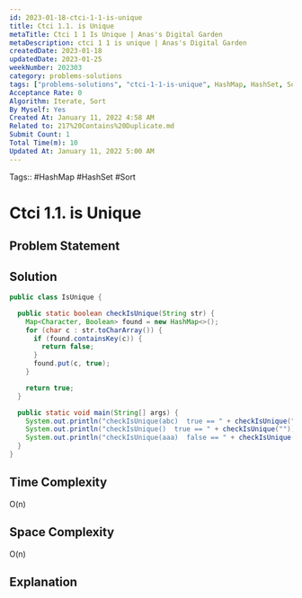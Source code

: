 ```yaml
---
id: 2023-01-18-ctci-1-1-is-unique
title: Ctci 1.1. is Unique
metaTitle: Ctci 1 1 Is Unique | Anas's Digital Garden
metaDescription: ctci 1 1 is unique | Anas's Digital Garden
createdDate: 2023-01-18
updatedDate: 2023-01-25
weekNumber: 202303
category: problems-solutions
tags: ["problems-solutions", "ctci-1-1-is-unique", HashMap, HashSet, Sort]
Acceptance Rate: 0
Algorithm: Iterate, Sort
By Myself: Yes
Created At: January 11, 2022 4:58 AM
Related to: 217%20Contains%20Duplicate.md
Submit Count: 1
Total Time(m): 10
Updated At: January 11, 2022 5:00 AM
---
```


Tags:: #HashMap #HashSet #Sort

# Ctci 1.1. is Unique

## Problem Statement

## Solution

```java
public class IsUnique {

  public static boolean checkIsUnique(String str) {
    Map<Character, Boolean> found = new HashMap<>();
    for (char c : str.toCharArray()) {
      if (found.containsKey(c)) {
        return false;
      }
      found.put(c, true);
    }

    return true;
  }

  public static void main(String[] args) {
    System.out.println("checkIsUnique(abc)  true == " + checkIsUnique("abc"));
    System.out.println("checkIsUnique()  true == " + checkIsUnique(""));
    System.out.println("checkIsUnique(aaa)  false == " + checkIsUnique("aaa"));
  }
}
```

## Time Complexity

O(n)

## Space Complexity

O(n)

## Explanation

